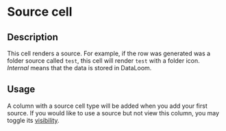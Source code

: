 # Source cell

## Description

This cell renders a source. For example, if the row was generated was a folder source called `test`, this cell will render `test` with a folder icon. _Internal_ means that the data is stored in DataLoom.

## Usage

A column with a source cell type will be added when you add your first source. If you would like to use a source but not view this column, you may toggle its [visibility](../../../features/table/toggling-column-visibility).
